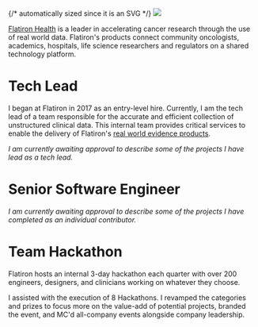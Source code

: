 
<div style={{ padding: 25 }}>
  <FullWidth>
    {/* automatically sized since it is an SVG */}
    <img src="/images/flatiron/hero.svg" width={250} height={100} />
  </FullWidth>
</div>

[Flatiron Health](https://www.flatiron.com) is a leader in accelerating cancer
research through the use of real world data. Flatiron's products connect community
oncologists, academics, hospitals, life science researchers and regulators on a shared
technology platform.

# Tech Lead

I began at Flatiron in 2017 as an entry-level hire. Currently, I am the tech
lead of a team responsible for the accurate and efficient collection of
unstructured clinical data. This internal team provides critical services
to enable the delivery of Flatiron's
[real world evidence products](https://flatiron.com/real-world-evidence/).

_I am currently awaiting approval to describe some of the projects I have
lead as a tech lead._

# Senior Software Engineer

_I am currently awaiting approval to describe some of the projects I have
completed as an individual contributor._

# Team Hackathon

Flatiron hosts an internal 3-day hackathon each quarter with over 200 engineers,
designers, and clinicians working on whatever they choose.

I assisted with the execution of 8 Hackathons. I revamped the categories and prizes
to focus more on the value-add of potential projects, branded the event, and MC'd
all-company events alongside company leadership.
